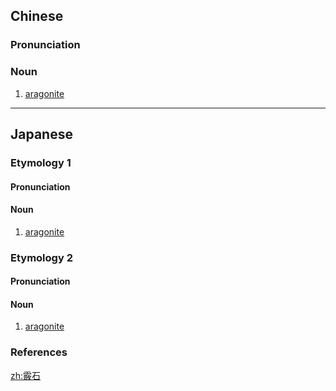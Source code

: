 ==Chinese==
{{zh-forms}}

===Pronunciation===
{{zh-pron
|m=xiànshí
|cat=n
}}

===Noun===
{{zh-noun}}

# {{lb|zh|mineral}} [[aragonite]]

----

==Japanese==

===Etymology 1===
{{ja-kanjitab|あられ|いし|yomi=k}}

====Pronunciation====
{{ja-pron|yomi=k|あられ.いし|acc=3|acc_ref=DJR}}

====Noun====
{{ja-noun|あられいし}}

# {{lb|ja|mineral|sort=あられいし}} [[aragonite]]

===Etymology 2===
{{ja-kanjitab|さん|せき|yomi=o}}

====Pronunciation====
{{ja-pron|yomi=o|さんせき|acc=0|acc_ref=DJR}}

====Noun====
{{ja-noun|さんせき}}

# {{lb|ja|mineral|sort=さんせき}} [[aragonite]]

===References===
<references/>

[[zh:霰石]]